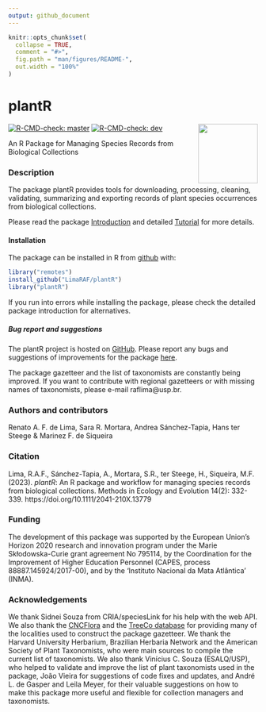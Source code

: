 ```yaml
---
output: github_document
---
```


<!-- README.md is generated from README.Rmd. Please edit that file -->

```r
knitr::opts_chunk$set(
  collapse = TRUE,
  comment = "#>",
  fig.path = "man/figures/README-",
  out.width = "100%"
)
```


# plantR
<img src="https://raw.githubusercontent.com/liibre/plantR_logo/master/figs/plantR_logo.png?token=AA4OYDE3TMIXBWRYVMNCINC72PIUY" align="right" alt="" width="120" />

<!-- badges: start -->
[![R-CMD-check: master](https://github.com/LimaRAF/plantR/actions/workflows/R-CMD-check.yaml/badge.svg)](https://github.com/LimaRAF/plantR/actions/workflows/R-CMD-check.yaml)
[![R-CMD-check: dev](https://github.com/LimaRAF/plantR/actions/workflows/R-CMD-check.yaml/badge.svg?branch=dev)](https://github.com/LimaRAF/plantR/actions/workflows/R-CMD-check.yaml?branch=dev)
<!-- badges: end -->

An R Package for Managing Species Records from Biological Collections


### Description

The package plantR provides tools for downloading, processing,
cleaning, validating, summarizing and exporting records of plant
species occurrences from biological collections.

Please read the package [Introduction](https://github.com/LimaRAF/plantR/blob/dev/vignettes/plantR.pdf)
and detailed [Tutorial](https://github.com/LimaRAF/plantR/blob/dev/vignettes/articles/plantR_tutorial.pdf) for more details.

#### Installation

The package can be installed in R from [github](https://github.com/) with:

``` r
library("remotes")
install_github("LimaRAF/plantR")
library("plantR")
```

If you run into errors while installing the package, please check the detailed
package introduction for alternatives.

##### Bug report and suggestions

The plantR project is hosted on [GitHub](https://github.com/LimaRAF/plantR/).
Please report any bugs and suggestions of improvements for the package
[here](https://github.com/LimaRAF/plantR/issues).

The package gazetteer and the list of taxonomists are constantly being improved.
If you want to contribute with regional gazetteers or with missing names of
taxonomists, please e-mail raflima@usp.br.


### Authors and contributors

Renato A. F. de Lima, Sara R. Mortara, Andrea Sánchez-Tapia, Hans ter Steege &
Marinez F. de Siqueira

### Citation

Lima, R.A.F., Sánchez-Tapia, A., Mortara, S.R., ter Steege, H., Siqueira, M.F.
(2023). *plantR*: An R package and workflow for managing species records from
biological collections. Methods in Ecology and Evolution 14(2): 332-339.
https://doi.org/10.1111/2041-210X.13779


### Funding

The development of this package was supported by the European Union’s Horizon
2020 research and innovation program under the Marie Skłodowska-Curie grant
agreement No 795114, by the Coordination for the Improvement of Higher Education
Personnel (CAPES, process 88887.145924/2017-00), and by the 'Instituto Nacional
da Mata Atlântica' (INMA).

### Acknowledgements

We thank Sidnei Souza from CRIA/speciesLink for his help with the web API. We
also thank the [CNCFlora](http://cncflora.jbrj.gov.br) and the [TreeCo
database](http://labtrop.ib.usp.br/doku.php?id=projetos:treeco:start) for
providing many of the localities used to construct the package gazetteer. We
thank the Harvard University Herbarium, Brazilian Herbaria Network and the
American Society of Plant Taxonomists, who were main sources to
compile the current list of taxonomists. We also thank Vinícius C. Souza
(ESALQ/USP), who helped to validate and improve the list of plant taxonomists
used in the package, João Vieira for suggestions of code fixes and updates, and André L. de Gasper and Leila Meyer, for their valuable suggestions on how to make this package more useful and flexible for collection managers and taxonomists.
